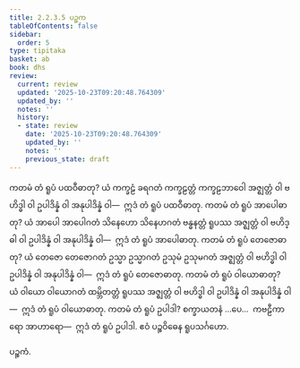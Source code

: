 ```yaml
---
title: 2.2.3.5 ပဉ္စက
tableOfContents: false
sidebar:
  order: 5
type: tipitaka
basket: ab
book: dhs
review:
  current: review
  updated: '2025-10-23T09:20:48.764309'
  updated_by: ''
  notes: ''
  history:
  - state: review
    date: '2025-10-23T09:20:48.764309'
    updated_by: ''
    notes: ''
    previous_state: draft
---
```



<ReviewStatus review={frontmatter.review} showDetails={true} />

<HypothesisAnnotation frontmatter={frontmatter} />

<DynamicBreadcrumb />

<Division number="967" book="dhs" e="ch" v="29" p="201">

<Paragraph number="1624" book="dhs">
ကတမံ တံ ရူပံ ပထဝီဓာတု? ယံ ကက္ခဠံ ခရဂတံ ကက္ခဠတ္တံ ကက္ခဠဘာဝေါ အဇ္ဈတ္တံ ဝါ ဗဟိဒ္ဓါ ဝါ ဥပါဒိန္နံ ဝါ အနုပါဒိန္နံ ဝါ—  ဣဒံ တံ ရူပံ ပထဝီဓာတု.
</Paragraph>

</Division>
<Division number="968" book="dhs" e="ch" v="29" p="201">

<Paragraph number="1625" book="dhs">
ကတမံ တံ ရူပံ အာပေါဓာတု? ယံ အာပေါ အာပေါဂတံ သိနေဟော သိနေဟဂတံ ဗန္ဓနတ္တံ ရူပဿ အဇ္ဈတ္တံ ဝါ ဗဟိဒ္ဓါ ဝါ ဥပါဒိန္နံ ဝါ အနုပါဒိန္နံ ဝါ—  ဣဒံ တံ ရူပံ အာပေါဓာတု.
</Paragraph>

</Division>
<Division number="969" book="dhs" e="ch" v="29" p="202">

<Paragraph number="1626" book="dhs">
ကတမံ တံ ရူပံ တေဇောဓာတု? ယံ တေဇော တေဇောဂတံ ဥသ္မာ ဥသ္မာဂတံ ဥသုမံ ဥသုမဂတံ အဇ္ဈတ္တံ ဝါ ဗဟိဒ္ဓါ ဝါ ဥပါဒိန္နံ ဝါ အနုပါဒိန္နံ ဝါ—  ဣဒံ တံ ရူပံ တေဇောဓာတု.
</Paragraph>

</Division>
<Division number="970" book="dhs" e="ch" v="29" p="202">

<Paragraph number="1627" book="dhs">
ကတမံ တံ ရူပံ ဝါယောဓာတု? ယံ ဝါယော ဝါယောဂတံ ထမ္ဘိတတ္တံ ရူပဿ အဇ္ဈတ္တံ ဝါ ဗဟိဒ္ဓါ ဝါ ဥပါဒိန္နံ ဝါ အနုပါဒိန္နံ ဝါ—  ဣဒံ တံ ရူပံ ဝါယောဓာတု.
</Paragraph>

</Division>
<Division number="971" book="dhs" e="ch" v="29" p="202">

<Paragraph number="1628" book="dhs">
ကတမံ တံ ရူပံ ဥပါဒါ? စက္ခာယတနံ …ပေ…  ကဗဠီကာရော အာဟာရော—  ဣဒံ တံ ရူပံ ဥပါဒါ.

</Paragraph>
</Division>

<Paragraph number="1629" type="center" book="dhs">
ဧဝံ ပဉ္စဝိဓေန ရူပသင်္ဂဟော.

  
ပဉ္စကံ.
</Paragraph>